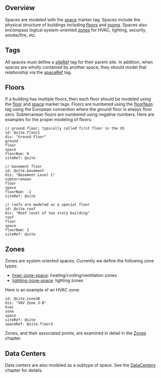 ## <a name="overview"></a>Overview

Spaces are modeled with the [space](space) marker tag.  Spaces include the physical structure of buildings including [floors](floor) and [rooms](room).  Spaces also encompass logical system-oriented [zones](zone-space) for HVAC, lighting, security, smoke/fire, etc.

## <a name="tags"></a>Tags

All spaces must define a [siteRef](siteRef) tag for their parent site.  In addition, when spaces are wholly contained by another space, they should model that relationship via the [spaceRef](spaceRef) tag.

## <a name="floors"></a>Floors

If a building has multiple floors, then each floor should be modeled using the [floor](floor) and [space](space) marker tags.  Floors are numbered using the [floorNum](floorNum) tag using the European convention where the ground floor is always floor zero. Subterranean floors are numbered using negative numbers.  Here are examples for the proper modeling of floors:

    // ground floor; typically called first floor in the US
    id: @site.floor1
    dis: "Ground Floor"
    ground
    floor
    space
    floorNum: 0
    siteRef: @site
    
    // basement floor
    id: @site.basement
    dis: "Basement Level 1"
    subterranean
    floor
    space
    floorNum: -1
    siteRef: @site
    
    // roofs are modeled as a special floor
    id: @site.roof
    dis: "Roof level of two story building"
    roof
    floor
    space
    floorNum: 2
    siteRef: @site

## <a name="zones"></a>Zones

Zones are system oriented spaces.  Currently we define the following zone types:

* [hvac-zone-space](hvac-zone-space): heating/cooling/ventilation zones
* [lighting-zone-space](lighting-zone-space): lighting zones


Here is an example of an HVAC zone:

    id: @site.zone3B
    dis: "VAV Zone 3-B"
    hvac
    zone
    space
    siteRef: @site
    spaceRef: @site.floor3

Zones, and their associated points, are examined in detail in the [Zones](Zones) chapter.

## <a name="dataCenters"></a>Data Centers

Data centers are also modeled as a subtype of space. See the [DataCenters](DataCenters) chapter for details.

